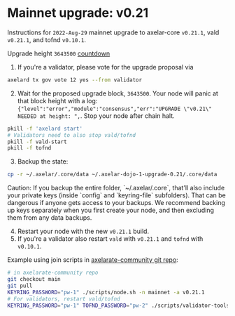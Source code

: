 # Mainnet upgrade: v0.21


Instructions for `2022-Aug-29` mainnet upgrade to axelar-core `v0.21.1`, vald `v0.21.1`, and tofnd `v0.10.1`.

Upgrade height `3643500` [countdown](https://www.mintscan.io/axelar/blocks/3643500)

1. If you're a validator, please vote for the upgrade proposal via

```bash
axelard tx gov vote 12 yes --from validator
```

2. Wait for the proposed upgrade block, `3643500`. Your node will panic at that block height with a log: `{"level":"error","module":"consensus","err":"UPGRADE \"v0.21\" NEEDED at height: ",`. Stop your node after chain halt.

```bash
pkill -f 'axelard start'
# Validators need to also stop vald/tofnd
pkill -f vald-start
pkill -f tofnd
```

3. Backup the state:

```bash
cp -r ~/.axelar/.core/data ~/.axelar-dojo-1-upgrade-0.21/.core/data
```

<Callout type="warning" emoji="⚠️">
  Caution: If you backup the entire folder, `~/.axelar/.core`, that'll also include your private keys (inside `config` and `keyring-file` subfolders). That can be dangerous if anyone gets access to your backups. We recommend backing up keys separately when you first create your node, and then excluding them from any data backups.
</Callout>

4. Restart your node with the new `v0.21.1` build.
5. If you're a validator also restart `vald` with `v0.21.1` and `tofnd` with `v0.10.1`.

Example using join scripts in [axelarate-community git repo](https://github.com/axelarnetwork/axelarate-community):

```bash
# in axelarate-community repo
git checkout main
git pull
KEYRING_PASSWORD="pw-1" ./scripts/node.sh -n mainnet -a v0.21.1
# For validators, restart vald/tofnd
KEYRING_PASSWORD="pw-1" TOFND_PASSWORD="pw-2" ./scripts/validator-tools-host.sh -a v0.21.1 -q v0.10.1 -n mainnet
```

